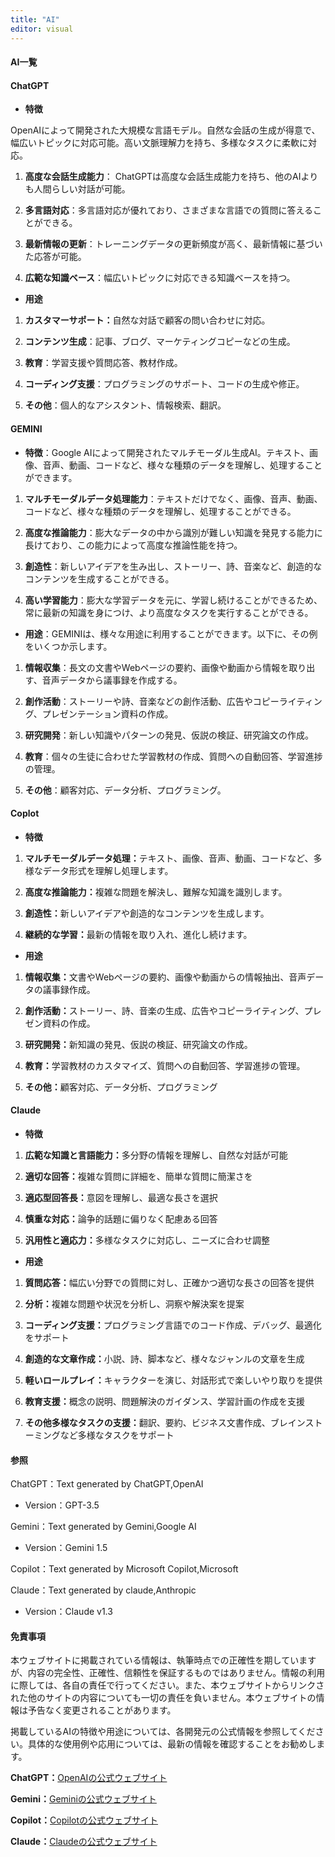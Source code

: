 ```yaml
---
title: "AI"
editor: visual
---
```


#### AI一覧

#### **ChatGPT**

-   **特徴**

OpenAIによって開発された大規模な言語モデル。自然な会話の生成が得意で、幅広いトピックに対応可能。高い文脈理解力を持ち、多様なタスクに柔軟に対応。

1.  **高度な会話生成能力**： ChatGPTは高度な会話生成能力を持ち、他のAIよりも人間らしい対話が可能。

2.  **多言語対応**：多言語対応が優れており、さまざまな言語での質問に答えることができる。

3.  **最新情報の更新**：トレーニングデータの更新頻度が高く、最新情報に基づいた応答が可能。

4.  **広範な知識ベース**：幅広いトピックに対応できる知識ベースを持つ。

-   **用途**

1.  **カスタマーサポート：**自然な対話で顧客の問い合わせに対応。

2.  **コンテンツ生成**：記事、ブログ、マーケティングコピーなどの生成。

3.  **教育**：学習支援や質問応答、教材作成。

4.  **コーディング支援**：プログラミングのサポート、コードの生成や修正。

5.  **その他**：個人的なアシスタント、情報検索、翻訳。

#### **GEMINI**

-   **特徴**：Google AIによって開発されたマルチモーダル生成AI。テキスト、画像、音声、動画、コードなど、様々な種類のデータを理解し、処理することができます。

1.  **マルチモーダルデータ処理能力**：テキストだけでなく、画像、音声、動画、コードなど、様々な種類のデータを理解し、処理することができる。

2.  **高度な推論能力**：膨大なデータの中から識別が難しい知識を発見する能力に長けており、この能力によって高度な推論性能を持つ。

3.  **創造性**：新しいアイデアを生み出し、ストーリー、詩、音楽など、創造的なコンテンツを生成することができる。

4.  **高い学習能力**：膨大な学習データを元に、学習し続けることができるため、常に最新の知識を身につけ、より高度なタスクを実行することができる。

-   **用途**：GEMINIは、様々な用途に利用することができます。以下に、その例をいくつか示します。

1.  **情報収集**：長文の文書やWebページの要約、画像や動画から情報を取り出す、音声データから議事録を作成する。

2.  **創作活動**：ストーリーや詩、音楽などの創作活動、広告やコピーライティング、プレゼンテーション資料の作成。

3.  **研究開発**：新しい知識やパターンの発見、仮説の検証、研究論文の作成。

4.  **教育**：個々の生徒に合わせた学習教材の作成、質問への自動回答、学習進捗の管理。

5.  **その他**：顧客対応、データ分析、プログラミング。

#### **Coplot**

-   **特徴**

1.  **マルチモーダルデータ処理：**テキスト、画像、音声、動画、コードなど、多様なデータ形式を理解し処理します。

2.  **高度な推論能力：**複雑な問題を解決し、難解な知識を識別します。

3.  **創造性：**新しいアイデアや創造的なコンテンツを生成します。

4.  **継続的な学習：**最新の情報を取り入れ、進化し続けます。

-   **用途**

1.  **情報収集：**文書やWebページの要約、画像や動画からの情報抽出、音声データの議事録作成。

2.  **創作活動：**ストーリー、詩、音楽の生成、広告やコピーライティング、プレゼン資料の作成。

3.  **研究開発：**新知識の発見、仮説の検証、研究論文の作成。

4.  **教育：**学習教材のカスタマイズ、質問への自動回答、学習進捗の管理。

5.  **その他：**顧客対応、データ分析、プログラミング

#### **Claude**

-   **特徴**

1.  **広範な知識と言語能力：**多分野の情報を理解し、自然な対話が可能

2.  **適切な回答：**複雑な質問に詳細を、簡単な質問に簡潔さを

3.  **適応型回答長：**意図を理解し、最適な長さを選択

4.  **慎重な対応：**論争的話題に偏りなく配慮ある回答

5.  **汎用性と適応力：**多様なタスクに対応し、ニーズに合わせ調整

-   **用途**

1.  **質問応答：**幅広い分野での質問に対し、正確かつ適切な長さの回答を提供

2.  **分析：**複雑な問題や状況を分析し、洞察や解決案を提案

3.  **コーディング支援：**プログラミング言語でのコード作成、デバッグ、最適化をサポート

4.  **創造的な文章作成：**小説、詩、脚本など、様々なジャンルの文章を生成

5.  **軽いロールプレイ：**キャラクターを演じ、対話形式で楽しいやり取りを提供

6.  **教育支援：**概念の説明、問題解決のガイダンス、学習計画の作成を支援

7.  **その他多様なタスクの支援：**翻訳、要約、ビジネス文書作成、ブレインストーミングなど多様なタスクをサポート

#### 参照

ChatGPT：Text generated by ChatGPT,OpenAI

-   Version：GPT-3.5

Gemini：Text generated by Gemini,Google AI

-   Version：Gemini 1.5

Copilot：Text generated by Microsoft Copilot,Microsoft

Claude：Text generated by claude,Anthropic

-   Version：Claude v1.3

#### 免責事項

本ウェブサイトに掲載されている情報は、執筆時点での正確性を期していますが、内容の完全性、正確性、信頼性を保証するものではありません。情報の利用に際しては、各自の責任で行ってください。また、本ウェブサイトからリンクされた他のサイトの内容についても一切の責任を負いません。本ウェブサイトの情報は予告なく変更されることがあります。

掲載しているAIの特徴や用途については、各開発元の公式情報を参照してください。具体的な使用例や応用については、最新の情報を確認することをお勧めします。

**ChatGPT：**[OpenAIの公式ウェブサイト](https://www.openai.com)

**Gemini：**[Geminiの公式ウェブサイト](https://gemini.google.com/app)

**Copilot：**[Copilotの公式ウェブサイト](https://copilot.microsoft.com/)

**Claude：**[Claudeの公式ウェブサイト](https://docs.anthropic.com/ja/docs/intro-to-claude)
